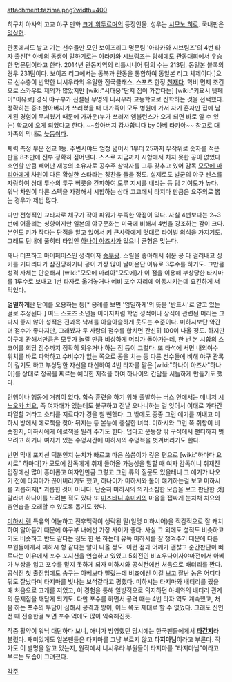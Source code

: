 attachment:tazima.png?width=400 

히구치 아사의 고교 야구 만화 [[크게 휘두르며]]의 등장인물. 성우는 [[시모노 히로]]. 국내판은 [[엄상현]].

관동에서도 날고 기는 선수들만 모인 보이즈리그 명문팀 '아라카와 시브림즈'의 4번 타자 출신[* 아베의 동생이 말하기로는 아라카와 시브림즈는 당해에도 관동대회에서 우승한 명문팀이라고 한다. 2014년 관동지역의 리틀시니어 팀의 수는 213팀, 동일본 블록의 경우 231팀이다. 보이즈 리그에서는 동북과 관동을 통합하여 동일본 리그 체제이다.]으로 선수층이 빈약한 니시우라의 유일한 전국클래스. 스포츠 한정 [[천재]]다. 학비 면제 조건으로 스카우트 제의가 많았지만 [wiki:"서태웅"단지 집이 가깝다는] [wiki:"키요시 텟페이"이유로] 경식 야구부가 신설된 무명의 니시우라 고등학교로 진학하는 것을 선택했다. 정확히는 증조할아버지가 쓰러졌을 때 대가족이 모두 병원에 가서 자기 혼자만 집에 남게된 경험이 무서웠기 때문에 가까운(누가 쓰러져 앰뷸런스가 오게 되면 바로 알 수 있는) 학교에 오게 되었다고 한다. ~~할아버지 감사합니다 by [[아베 타카야]]~~ 참고로 대가족의 막내로 [[늦둥이]]다.

체력 측정 부문 전교 1등. 주변시야도 엄청 넓어서 1부터 25까지 무작위로 숫자를 적은 판을 8초만에 전부 정확히 짚어낸다. 스스로 지금까지 시합에서 치지 못한 공이 없었다 호언할 만큼 빼어난 재능의 소유자로 공수주 삼박자를 고루 갖추고 있어 감독 [[모모에 마리아]]에게 차원이 다른 확실한 스타라는 칭찬을 들을 정도. 실제로도 발군의 야구 센스를 자랑하여 상대 투수의 투구 버릇을 간파하여 도루 지시를 내리는 등 팀 기여도가 높다. 워낙 차원이 다른 스펙을 자랑해서 시합하는 상대 고교에서 타지마 만큼은 요주의로 뽑는 경우가 제법 많다.

다만 전형적인 교타자로 체구가 작아 파워가 부족한 약점이 있다. 사실 4번보다는 2~3번에 어울리는 성향이지만 일본의 야구문화는 미국에 비해서 4번을 강조하는 감이 크다. 본인도 키가 작다는 단점을 알고 있어서 키 큰사람에게 멋대로 라이벌 의식을 가지기도. 그래도 팀내에 풀히터 타입인 [[하나이 아즈사]]가 있으니 균형은 맞는다. 
 
꽤나 터프하고 마이페이스인 성격이자 [[전투광|승부광]]. 스릴을 좋아해서 쉬운 공 다 걸러내고 싱커를 기다리다가 삼진당하거나 공이 가장 많이 날아온단 이유로 3루수를 하기도. 그만큼 성격 자체는 단순해서 [wiki:"모모에 마리아"모모에]가 이 점을 이용해 부상당한 타지마를 1루수로 보내고 1번 타자로 옮겨놓거나 예비 포수 자리에 이동시키는데 요긴하게 써먹었다.

'''엄밀하게'''란 단어를 오용하는 등[* 용례를 보면 '엄밀하게'의 뜻을 '반드시'로 알고 있는 걸로 추정된다.] 여느 스포츠 소년들 이미지처럼 학업 성적이나 상식에 관련된 머리는 그다지 좋지 않아 성적은 전과목 낙제를 아슬아슬하게 웃도는 수준이다. 미하시보단 약간 더 점수가 좋다지만, 그래봤자 두 사람의 점수를 합치면 간신히 100이 나올 정도. 하지만 야구에 관해서만큼은 모두가 놀랄 만큼 비상하게 머리가 돌아가는데, 한 번 본 시합의 스코어를 회당 점수까지 정확히 외우거나 하는 점 등이 그렇다. 또 타석에 서면 내외야수 위치를 바로 파악하고 수비수가 없는 쪽으로 공을 치는 등 다른 선수들에 비해 야구 관록이 깊기도 하고 부상당한 자신을 대신하여 4번 타자를 맡은 [wiki:"하나이 아즈사"하나이]를 상대로 정곡을 찌르는 예리한 지적을 하여 하나이의 간담을 서늘하게 만들기도 했다.

언행이나 행동에 거침이 없다. 합숙 훈련을 하기 위해 출발하는 버스 안에서는 매니저 [[시노오카 치요]], 즉 여자애가 있는데도 불구하고 전날 오나니하는 걸 잊어서 이대로 가다간 파열할 거라고 소리를 지르다가 경을 칠 뻔했다. 그 밖에도 종종 그런 얘기를 꺼내고 미하시 방에서 에로책을 찾아 뒤지는 등 본능에 충실한 녀석. 미하시와 그런 쪽 취향이 비슷한지, 미하시에게 에로책을 빌려 주기도 한다. 덥다고 운동장 밖 구석에서 팬티까지 벗으려고 하거나 여자가 있는 수영시간에 미하시의 수영복을 벗겨버리기도 한다.

반면 막내 포지션 덕분인지 눈치가 빠르고 마음 씀씀이가 깊은 편으로 [wiki:"하마다 요시로" 하마다]가 모모에 감독에게 취재 들어올 가능성을 말할 때 여자 감독이니 취재진 입장에선 많이 흥미롭고 여자인만큼 그렇고 그런 류의 질문도 있을테니 그 얘기가 나오기 전에 타지마가 끊어버리기도 했고, 하나이가 미하시와 둘이 얘기하는걸 보고 미하시를 괴롭히지[* 괴롭힌 것이 아니다. 단순히 미하시의 의기소침한 모습을 보고 판단한 것] 말라며 하나이를 노려본 적도 있다 또 [[미즈타니 후미키]]의 마음을 잽싸게 눈치채 치요와 춤연습을 오래할 수 있도록 돕기도 했다.  

[[미하시 렌]] 특유의 어눌하고 전후맥락이 생략된 말(일명 미하시어)을 직감적으로 잘 캐치하여 알아듣기 때문에 야구부 내에선 가장 사이가 좋다. 사실 그 외에도 성적도 비슷하고 키도 비슷하고 반도 같다는 점도 한 몫 하는데 유독 미하시를 잘 챙겨주기 때문에 다른 부원들에게서 미하시 형 같다는 말이 나올 정도. 이런 점과 어깨가 괜찮고 순간판단이 빠르다는 이유에서 포수 포지션을 연습하고 있었고 5회전인 비죠우다이사야마전에서 아베가 부상을 입고 포수를 맡지 못하게 되자 미하시와 공식전에선 처음으로 배터리를 짠다. 공식전 첫 출전임에도 송구는 아베보다 빨랐는데 비죠에선 이걸 보고 잘난 놈은 어디다 둬도 잘났다며 타지마를 빛나는 보석같다고 평했다. 미하시는 타지마와 배터리를 짰을 때 처음으로 고개를 저었고, 이 경험을 통해 일방적으로 의지하던 아베와의 배터리 관계의 문제점을 깨닫게 되기도. 다만 포수를 하면서 공격 때는 4번 타자 역도 계속했고, 처음 하는 포수의 부담이 심해서 공격과 방어, 어느 쪽도 제대로 할 수 없었다. 그래도 신인전 때 전승한걸 보면 포수 역에도 많이 익숙해진듯.

작중 활약이 워낙 대단하다 보니, 애니가 방영했던 당시에는 한국팬들에게서 '''[[야가미 라이토|타간지]]'''라 불렸다. 재미있게도 일본팬들은 타지마를 그냥 부르지 않고 '''타지마님'''이라고 부른다. 작가도 이 별명을 알고 있는지, 원작에서 니시우라 부원들이 타지마를 "타지마님"이라고 부르는 모습이 그려졌다.


[[각주]]
